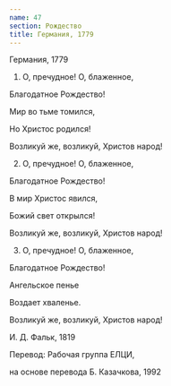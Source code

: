 ```yaml
---
name: 47
section: Рождество
title: Германия, 1779
---
```

Германия, 1779


1. О, пречудное! О, блаженное,

Благодатное Рождество!

Мир во тьме томился,

Но Христос родился!

Возликуй же, возликуй, Христов народ!


2. О, пречудное! О, блаженное,

Благодатное Рождество!

В мир Христос явился,

Божий свет открылся!

Возликуй же, возликуй, Христов народ!


3. О, пречудное! О, блаженное,

Благодатное Рождество!

Ангельское пенье

Воздает хваленье.

Возликуй же, возликуй, Христов народ!


И. Д. Фальк, 1819

Перевод: Рабочая группа ЕЛЦИ,

на основе перевода Б. Казачкова, 1992